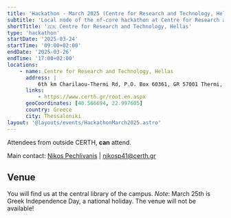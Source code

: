 ```yaml
---
title: 'Hackathon - March 2025 (Centre for Research and Technology, Hellas)'
subtitle: 'Local node of the nf-core hackathon at Centre for Research and Technology, Hellas'
shortTitle: '🇬🇷 Centre for Research and Technology, Hellas'
type: 'hackathon'
startDate: '2025-03-24'
startTime: '09:00+02:00'
endDate: '2025-03-26'
endTime: '17:00+02:00'
locations:
    - name: Centre for Research and Technology, Hellas
      address: |
          6th km Charilaou-Thermi Rd, P.O. Box 60361, GR 57001 Thermi, Thessaloniki, Greece
      links:
          - https://www.certh.gr/root.en.aspx
      geoCoordinates: [40.566694, 22.997605]
      country: Greece
      city: Thessaloniki
layout: '@layouts/events/HackathonMarch2025.astro'
---
```


Attendees from outside CERTH, **can** attend.

Main contact: [<i class="fab fa-slack"></i> Nikos Pechlivanis](https://nfcore.slack.com/team/U083L3UDXMG) | [nikosp41@certh.gr](mailto:nikosp41@certh.gr)

## Venue
You will find us at the central library of the campus.
_Note_: March 25th is Greek Independence Day, a national holiday. The venue will not be available!
